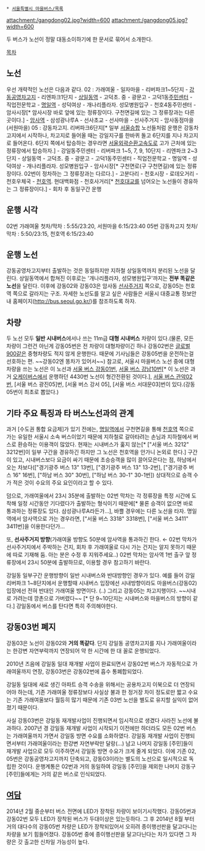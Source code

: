  * [[서울특별시 마을버스/목록]]

attachment:/gangdong02.jpg?width=600
attachment:/gangdong05.jpg?width=600

두 버스가 노선이 정말 대동소이하기에 한 문서로 묶어서 소개한다.

[[목차]]

== 노선 ==
우선 개략적인 노선은 다음과 같다.
02 : 가래여울 - 일자마을 - 리버파크1~5단지 - [[강동공영차고지]] - 리엔파크1단지 - [[상일동역]] - 고덕초. 중 - 광문고 - 고덕1동[[주민센터]] - 직업전문학교 - [[명일역]] - 성덕여상 - 개나리플라자. 성모병원입구 - 천호4동주민센터 - 암사시장[* 암사시장 바로 앞에 있는 정류장이다. 구천면길에 있는 그 정류장과는 다른 곳이다.] - [[암사역]] - 삼성광나루A - 선사초교 - 선사마을 - 선사주거지 - 암사동점마을(서원마을)
05 : 강동차고지. 리버파크6단지[* 일부 [[서울승합]] 노선들처럼 운행은 강동차고지에서 시작하나, 차고지로 들어올 때는 강일지구를 한바퀴 돌고 6단지를 지나 차고지로 들어온다. 6단지 쪽에서 탑승하는 경우라면 [[서울외곽순환고속도로]] 고가 근처에 있는 정류장에서 탑승하자.] - 강일동주민센터 - 리버파크 1~5, 7, 9, 10단지 - 리엔파크 2~3단지 - 상일동역 - 고덕초. 중 - 광문고 - 고덕1동주민센터 - 직업전문학교 - 명일역 - 성덕여상 - 개나리플라자. 성모병원입구 - 암사시장[* 구천면로(구 구천면길)에 있는 정류장이다. 02번이 정차하는 그 정류장과는 다르다.] - 고분다리 - 천호시장 - 로데오거리 - 천호우체국 - [[천호역]]. 현대백화점 - 천호사거리[* [[천호대교]]를 넘어오는 노선들이 경유하는 그 정류장이다.] - 회차 후 동일구간 운행

== 운행 시각 ==
02번 가래여울 첫차/막차 : 5:55/23:20, 서원마을 6:15/23:40
05번 강동차고지 첫차/막차 : 5:50/23:15, 천호역 6:15/23:40

== 운행 노선 ==
강동공영차고지부터 출발하는 것은 동일하지만 지하철 상일동역까지 분리된 노선을 달린다. 상일동역에서 합쳐진 이후로는 '개나리플라자, 성모병원입구'까지는 '''전부 똑같은 노선'''을 달린다. 이후에 강동02와 강동03은 암사동 [[선사주거지]] 쪽으로, 강동05는 천호역 쪽으로 갈라지는 구조. 자세한 노선도를 알고 싶은 사람들은 서울시 대중교통 정보안내 홈페이지([[http://bus.seoul.go.kr/]])를 참조하도록 하자.

== 차량 ==
두 노선 모두 '''일반 시내버스'''에서나 쓰는 11m급 '''대형 시내버스''' 차량이 있다.(물론, 모든 차량이 그런건 아닌게 강동05번은 전 차량이 대형차량이긴 하나 강동02번은 [[글로벌900]]같은 중형차량도 적지 않게 운행한다. 때문에 기사님들은 강동05번을 운전하는걸 선호하는 편. ~~강동02엔 똥차가 있어서~~) 참고로, 서울시 마을버스 노선 중에 대형 차량을 쓰는 노선은 이 노선과 [[서울 버스 강동01]]번, [[서울 버스 강남10]]번[* 이 노선은 과거 [[오케이버스]]에서 운행하던 4430번 노선이 형간전환된 것이다.], [[서울 버스 관악02]]번, [서울 버스 광진05]번, [서울 버스 강서 05], [서울 버스 서대문03]번이 있다.(강동05번이 최초로 뽑았다.)

== 기타 주요 특징과 타 버스노선과의 관계 ==
과거 [수도권 통합 요금제]가 있기 전에는, [[명일역]]에서 구천면길을 통해 [[천호역]] 쪽으로 가는 유일한 서울시 소속 버스이었기 때문에 지하철로 갈아타려는 손님과 지하철에서 버스로 환승하는 이용객이 많았다. 현재는 시내버스가 훑지 않는[* ["서울 버스 3212" 3212번]이 일부 구간을 경유하긴 하지만 그 노선은 천호역을 안가니 논외로 한다.] 구간이 있고, 시내버스보다 요금이 싸기 때문에 초승승객을 많이 끌어모은다는 점, 하남에서 오는 차보다(["경기광주 버스 13" 13번], ["경기광주 버스 13" 13-2번], ["경기광주 버스 16" 16번], ["하남 버스 30" 30번], ["하남 버스 30-1" 30-1번]) 상대적으로 승객 수가 적은 것이 수요의 주요 요인이라고 할 수 있다.

덤으로, 가래여울에서 23시 35분에 출발하는 02번 막차는 각 정류장을 특정 시간에 도착해 일정 시간동안 기다렸다가 출발하는 형식이기 때문에[* 물론 승객이 없으면 바로 통과하는 정류장도 있다. 삼성광나루A라든가...], 바쁠 경우에는 다른 노선을 타자. 명일역에서 암사역으로 가는 경우라면, ["서울 버스 3318" 3318번], ["서울 버스 3411" 3411번]을 이용한다던가...

또, '''선사주거지 방향'''(가래여울 방향도 50분에 암사역을 통과하긴 한다. ← 02번 막차가 선사주거지에서 주박하는 건지, 회차 후 가래여울로 다시 가는 건지는 알지 못하기 때문에 따로 기재해 둠. 아는 분은 수정 후 지워주세요..) 02번 막차는 암사역 1번 출구 앞 정류장에서 23시 50분에 출발하므로, 이용할 경우 참고하기 바란다.

강일동 일부구간 운행방향이 일반 시내버스와 반대방향인 경우가 있다. 예를 들어 강일리버파크 1~8단지에서 운행할때 시내버스 입장에선 시내방향이라도 마을버스(강동02) 입장에선 전혀 반대인 가래여울 방면이다. (..) 그리고 강동05는 차고지행이다. ~~시내로 가려는데 깡촌으로 가버렸다~~ [* 단 9~10단지는 시내버스와 마을버스의 방향이 같다.] 강일동에서 버스를 탄다면 특히 주의해야한다.
== 강동03번 폐지 ==
강동03은 노선이 강동02와 '''거의 똑같다'''. 단지 강일동 공영차고지를 지나 가래여울이라는 한강변 자연부락까지 연장되어 약 한 시간에 한 대 꼴로 운행되었다.

2010년 즈음에 강일동 일대 재개발 사업이 완료되면서 강동02번 버스가 자동적으로 가래여울까지 연장, 강동03번은 강동02번에 흡수 통폐합되었다.

강일동 일대에 새로 생긴 아파트 승객 수송을 위해서는 공용차고지 이북으로 더 연장되어야 하는데, 기존 가래여울 정류장보다 사실상 불과 한 정거장 차이 정도로만 짧고 수요는 기존 가래여울보다 월등히 많기 때문에 기존 03번 노선을 별도로 유지할 실익이 없어졌기 때문이다.

사실 강동03번은 강일동 재개발사업이 진행되면서 임시적으로 생겼다 사라진 노선에 불과하다. 2007년 경 강일동 재개발 사업이 시작되기 이전에만 하더라도 모든 02번 버스는 가래여울까지 가면서 강일동 방면 수요를 소화하였다. 강일동 재개발 사업이 진행되면서부터 가래여울이라는 한강변 자연부락만 달랑(...) 남고 나머지 강일동 [주민]들이 재개발 사업으로 모두 이주하면서 강일동 방면 수요가 크게 줄게 되었다. 이에 기존 02, 05번은 강동공영차고지까지 단축되고, 강동03이라는 별도의 노선으로 일시적으로 독립한 것이다. 운행계통은 02번과 거의 동일하여 강일동 [주민]을 제외한 나머지 강동구 [주민]들에게는 거의 같은 버스로 인식되었다.

== [[여담]] ==
2014년 2월 중순부터 버스 전면에 LED가 장착된 차량이 보이기시작했다. 강동05번과 강동02번 모두 LED가 장착된 버스가 두대이상은 있는듯하다. 그 후 2014년 8월 부터 거의 대다수의 강동05번 차량은 LED가 장착되있어서 오히려 종이행선판을 달고다니는 차량을 보기 힘들어졌다. 강동05번 중에 종이행선판을 달고다닌다는 차가 있다면 그 차량은 갓 출고한 신차일 가능성이 높다.
